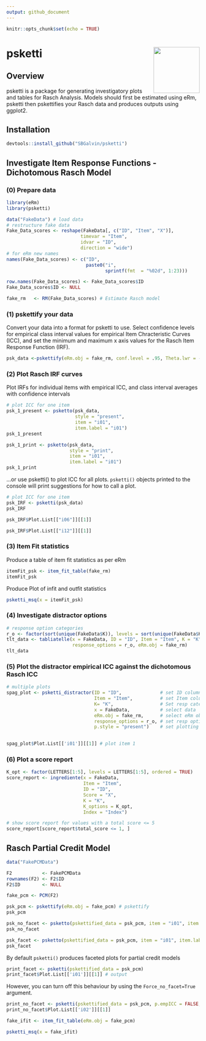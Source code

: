 ```yaml
---
output: github_document
---
```


```r
knitr::opts_chunk$set(echo = TRUE)
```
# psketti <img src ="img/psketti_hex2.png" align ="right" width="120"/>
   

## Overview
psketti is a package for generating investigatory plots and tables for Rasch Analysis.
Models should first be estimated using eRm, psketti then pskettifies your Rasch data
and produces outputs using ggplot2.

## Installation
```r
devtools::install_github("SBGalvin/psketti")
```


## Investigate Item Response Functions - Dichotomous Rasch Model
### (0) Prepare data
```r
library(eRm)
library(psketti)

data("FakeData") # load data
# restructure fake data
Fake_Data_scores <- reshape(FakeData[, c("ID", "Item", "X")],
                           timevar = "Item",
                           idvar = "ID",
                           direction = "wide")
# for eRm new names
names(Fake_Data_scores) <- c("ID",
                             paste0("i",
                                    sprintf(fmt  = "%02d", 1:23)))

row.names(Fake_Data_scores) <- Fake_Data_scores$ID
Fake_Data_scores$ID <- NULL

fake_rm   <- RM(Fake_Data_scores) # Estimate Rasch model
```

### (1) pskettify your data
Convert your data into a format for psketti to use. Select confidence levels for empirical class interval values for empirical Item Chracteristic Curves (ICC), and set the minimum and maximum x axis values for the Rasch Item Response Function (IRF).
```r
psk_data <-pskettify(eRm.obj = fake_rm, conf.level = .95, Theta.lwr = -6, Theta.upr = 6)
```    

### (2) Plot Rasch IRF curves
Plot IRFs for individual items with empirical ICC, and class interval averages with confidence intervals
```r
# plot ICC for one item
psk_1_present <- psketto(psk_data,
                         style = "present",
                         item = "i01",
                         item.label = "i01")
psk_1_present
```


```r
psk_1_print <- psketto(psk_data,
                       style = "print",
                       item = "i01",
                       item.label = "i01")
psk_1_print
```

...or use psketti() to plot ICC for all plots. `psketti()` objects printed to the 
console will print suggestions for how to call a plot.

```r
# plot ICC for one item
psk_IRF <- psketti(psk_data)
psk_IRF
```

```r
psk_IRF$Plot.List[["i06"]][[1]]
```

```r
psk_IRF$Plot.List[["i12"]][[1]]
```

### (3) Item Fit statistics

Produce a table of item fit statistics as per eRm
```r
itemFit_psk <- item_fit_table(fake_rm)
itemFit_psk
```

Produce Plot of infit and outfit statistics
```r
psketti_msq(x = itemFit_psk)
```


### (4) Investigate distractor options

```r
# response option categories
r_o <- factor(sort(unique(FakeData$K)), levels = sort(unique(FakeData$K)), ordered = TRUE)
tlt_data <- tabliatelle(x = FakeData, ID = "ID", Item = "Item", K = "K", 
                        response_options = r_o, eRm.obj = fake_rm)
tlt_data
```

### (5) Plot the distractor empirical ICC against the dichotomous Rasch ICC
```r
# multiple plots
spag_plot <- psketti_distractor(ID = "ID",              # set ID column
                                Item = "Item",          # set Item column
                                K= "K",                 # Set resp categories 
                                x = FakeData,           # select data
                                eRm.obj = fake_rm,      # select eRm object
                                response_options = r_o, # set resp options
                                p.style = "present")    # set plotting style
 

spag_plot$Plot.List[['i01']][[1]] # plot item 1
```


### (6) Plot a score report
```r
K_opt <- factor(LETTERS[1:5], levels = LETTERS[1:5], ordered = TRUE)
score_report <- ingrediente(x = FakeData,
                            Item = "Item",
                            ID = "ID",
                            Score = "X",
                            K = "K",
                            K_options = K_opt,
                            Index = "Index")

# show score report for values with a total score <= 5
score_report[score_report$total_score <= 1, ]
```


## Rasch Partial Credit Model

```r
data("FakePCMData")

F2           <- FakePCMData
rownames(F2) <- F2$ID
F2$ID        <- NULL

fake_pcm <- PCM(F2)
```

```r
psk_pcm <- pskettify(eRm.obj = fake_pcm) # pskettify
psk_pcm 
```

```r
psk_no_facet <- psketto(pskettified_data = psk_pcm, item = "i01", item.label = "i01")
psk_no_facet
```

```r
psk_facet <- psketto(pskettified_data = psk_pcm, item = "i01", item.label = "i01", facet_curves = TRUE)
psk_facet
```

By default `psketti()` produces faceted plots for partial credit models
```r
print_facet <- psketti(pskettified_data = psk_pcm)
print_facet$Plot.List[['i01']][[1]] # output
```

However, you can turn off this behaviour by using the `Force_no_facet=True` argument.
```r
print_no_facet <- psketti(pskettified_data = psk_pcm, p.empICC = FALSE, Force_no_facet = TRUE)
print_no_facet$Plot.List[['i02']][[1]]
```

```r
fake_ifit <- item_fit_table(eRm.obj = fake_pcm)
```


```r

psketti_msq(x = fake_ifit)
```



